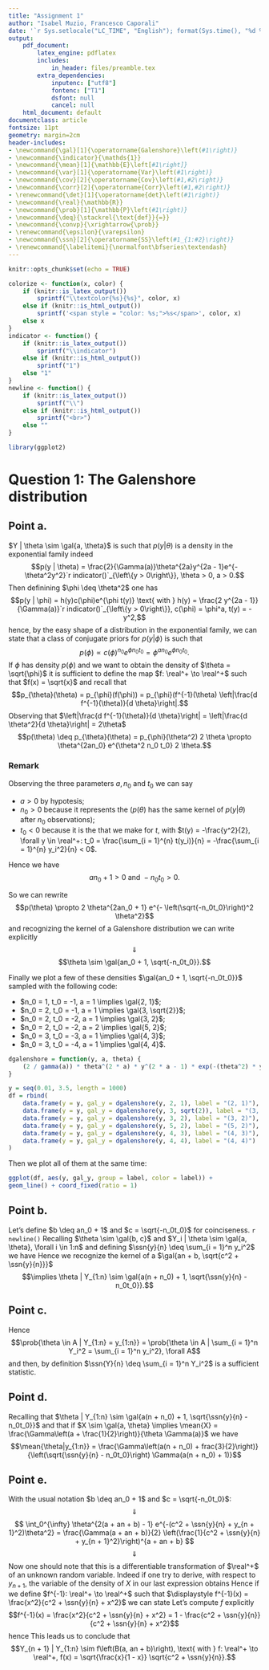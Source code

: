 ```yaml
---
title: "Assignment 1"
author: "Isabel Muzio, Francesco Caporali"
date: '`r Sys.setlocale("LC_TIME", "English"); format(Sys.time(), "%d %B %Y")`'
output:
    pdf_document:
        latex_engine: pdflatex
        includes:
            in_header: files/preamble.tex
        extra_dependencies:
            inputenc: ["utf8"]
            fontenc: ["T1"]
            dsfont: null
            cancel: null
    html_document: default        
documentclass: article
fontsize: 11pt
geometry: margin=2cm
header-includes:
- \newcommand{\gal}[1]{\operatorname{Galenshore}\left(#1\right)}
- \newcommand{\indicator}{\mathds{1}}
- \newcommand{\mean}[1]{\mathbb{E}\left[#1\right]}
- \newcommand{\var}[1]{\operatorname{Var}\left(#1\right)}
- \newcommand{\cov}[2]{\operatorname{Cov}\left(#1,#2\right)}
- \newcommand{\corr}[2]{\operatorname{Corr}\left(#1,#2\right)}
- \renewcommand{\det}[1]{\operatorname{det}\left(#1\right)}
- \newcommand{\real}{\mathbb{R}}
- \newcommand{\prob}[1]{\mathbb{P}\left(#1\right)}
- \newcommand{\deq}{\stackrel{\text{def}}{=}}
- \newcommand{\convp}{\xrightarrow{\prob}}
- \renewcommand{\epsilon}{\varepsilon}
- \newcommand{\ssn}[2]{\operatorname{SS}\left(#1_{1:#2}\right)}
- \renewcommand{\labelitemi}{\normalfont\bfseries\textendash}
---
```

```r

knitr::opts_chunk$set(echo = TRUE)

colorize <- function(x, color) {
    if (knitr::is_latex_output())
        sprintf("\\textcolor{%s}{%s}", color, x)
    else if (knitr::is_html_output())
        sprintf('<span style = "color: %s;">%s</span>', color, x)
    else x
}
indicator <- function() {
    if (knitr::is_latex_output())
        sprintf("\\indicator")
    else if (knitr::is_html_output())
        sprintf("1")
    else "1"
}
newline <- function() {
    if (knitr::is_latex_output())
        sprintf("\\")
    else if (knitr::is_html_output())
        sprintf("<br>")
    else ""
}

library(ggplot2)
```

# Question 1: The Galenshore distribution

## Point a.

$Y | \theta \sim \gal{a, \theta}$ is such that $p(y|\theta)$ is a density in the exponential family indeed
    $$p(y | \theta) = \frac{2}{\Gamma(a)}\theta^{2a}y^{2a - 1}e^{-\theta^2y^2}`r indicator()`_{\left\{y > 0\right\}}, \theta > 0, a > 0.$$
Then definining $\phi \deq \theta^2$ one has
    $$p(y | \phi) = h(y)c(\phi)e^{\phi t(y)} \text{ with } h(y) =  \frac{2 y^{2a - 1}}{\Gamma(a)}`r indicator()`_{\left\{y > 0\right\}}, c(\phi) = \phi^a, t(y) = -y^2,$$
hence, by the easy shape of a distribution in the exponential family, we can state that a class of conjugate priors for $p(y | \phi)$ is such that
    $$p(\phi) \propto c(\phi)^{n_0}e^{\phi n_0t_0} = \phi^{a n_0}e^{\phi n_0t_0}.$$
If $\phi$ has density $p(\phi)$ and we want to obtain the density of $\theta = \sqrt{\phi}$ it is sufficient to define the map $f: \real^+ \to \real^+$ such that $f(x) = \sqrt{x}$ and recall that
    $$p_{\theta}(\theta) = p_{\phi}(f(\phi)) = p_{\phi}(f^{-1}(\theta) \left|\frac{d f^{-1}(\theta)}{d \theta}\right|.$$
Observing that $\left|\frac{d f^{-1}(\theta)}{d \theta}\right| = \left|\frac{d \theta^2}{d \theta}\right| = 2\theta$ 
    $$p(\theta) \deq p_{\theta}(\theta) = p_{\phi}(\theta^2) 2 \theta \propto \theta^{2an_0} e^{\theta^2 n_0 t_0} 2 \theta.$$

### Remark

Observing the three parameters $a, n_0$ and $t_0$ we can say

- $a > 0$ by hypotesis;
- $n_0 > 0$ because it represents the \textit{prior sample size} ($p(\theta)$ has the same kernel of $p(y | \theta)$ after $n_0$ observations);
- $t_0 < 0$ because it is the \textit{prior guess} that we make for $t$, with $t(y) = -\frac{y^2}{2}, \forall y \in \real^+: t_0 = \frac{\sum_{i = 1}^{n} t(y_i)}{n} = -\frac{\sum_{i = 1}^{n} y_i^2}{n} < 0$.

Hence we have
    $$an_0 + 1 > 0 \text{ and } -n_0t_0 > 0.$$

\vspace{0.5cm}

So we can rewrite 
    $$p(\theta) \propto 2 \theta^{2an_0 + 1} e^{- \left(\sqrt{-n_0t_0}\right)^2 \theta^2}$$
and recognizing the kernel of a Galenshore distribution we can write explicitly
\begin{align*}
    p(\theta) & = 2 \theta^{2(an_0 + 1) - 1} e^{- \left(\sqrt{-n_0t_0}\right)^2 \theta^2} \cdot \underbrace{\frac{\left(\sqrt{-n_0t_0}\right)^{2(an_0 + 1)}}{\Gamma(an_0 + 1)}}_{\text{it does not depends on $\theta$}} \underbrace{`r indicator()`_{\theta > 0}}_{\text{by hypotesis}} = \\
    & = \frac{2}{\Gamma(an_0 + 1)} \left(\sqrt{-n_0t_0}\right)^{2(an_0 + 1)} \theta^{2(an_0 + 1) - 1} e^{- \left(\sqrt{-n_0t_0}\right)^2 \theta^2} `r indicator()`_{\theta > 0}
\end{align*}
    $$\Downarrow$$
    $$\theta \sim \gal{an_0 + 1, \sqrt{-n_0t_0}}.$$

Finally we plot a few of these densities $\gal{an_0 + 1, \sqrt{-n_0t_0}}$ sampled with the following code:

- $n_0 = 1, t_0 = -1, a = 1 \implies \gal{2, 1}$;
- $n_0 = 2, t_0 = -1, a = 1 \implies \gal{3, \sqrt{2}}$;
- $n_0 = 2, t_0 = -2, a = 1 \implies \gal{3, 2}$;
- $n_0 = 2, t_0 = -2, a = 2 \implies \gal{5, 2}$;
- $n_0 = 3, t_0 = -3, a = 1 \implies \gal{4, 3}$;
- $n_0 = 3, t_0 = -4, a = 1 \implies \gal{4, 4}$.

\vspace{0.5cm}

\scriptsize
```r

dgalenshore = function(y, a, theta) {
    (2 / gamma(a)) * theta^(2 * a) * y^(2 * a - 1) * exp(-(theta^2) * y^2)
}

y = seq(0.01, 3.5, length = 1000)
df = rbind(
    data.frame(y = y, gal_y = dgalenshore(y, 2, 1), label = "(2, 1)"),
    data.frame(y = y, gal_y = dgalenshore(y, 3, sqrt(2)), label = "(3, sqrt(2))"),
    data.frame(y = y, gal_y = dgalenshore(y, 3, 2), label = "(3, 2)"),
    data.frame(y = y, gal_y = dgalenshore(y, 5, 2), label = "(5, 2)"),
    data.frame(y = y, gal_y = dgalenshore(y, 4, 3), label = "(4, 3)"),
    data.frame(y = y, gal_y = dgalenshore(y, 4, 4), label = "(4, 4)")
)
```
\normalsize

Then we plot all of them at the same time:

\vspace{0.5cm}

\scriptsize
```r
ggplot(df, aes(y, gal_y, group = label, color = label)) +
geom_line() + coord_fixed(ratio = 1)
```
\normalsize

## Point b.

Let's define $b \deq an_0 + 1$ and $c = \sqrt{-n_0t_0}$ for coinciseness. `r newline()`
Recalling $\theta \sim \gal{b, c}$ and $Y_i | \theta \sim \gal{a, \theta}, \forall i \in 1:n$ and defining $\ssn{y}{n} \deq \sum_{i = 1}^n y_i^2$ we have
\begin{align*}
    p(\theta | y_{1:n}) & = p(\theta) p(y_{1:n} | \theta) \propto \\
    & \propto (\theta^{2b - 1} e^{-c^2\theta^2}) (\theta^{2na} e^{-\theta^2\sum_{i = 1}^n y_i^2}) \propto \\
    & \propto \theta^{2(an + b) - 1} e^{-(c^2 + \ssn{y}{n})\theta^2}.
\end{align*}
Hence we recognize the kernel of a $\gal{an + b, \sqrt{c^2 + \ssn{y}{n}}}$
    $$\implies \theta | Y_{1:n} \sim \gal{a(n + n_0) + 1, \sqrt{\ssn{y}{n} - n_0t_0}}.$$


## Point c.

\begin{align*}
    \frac{p(\theta_a | y_{1:n})}{p(\theta_b | y_{1:n})} & = \frac{2 \Gamma(a(n + n_0) + 1)}{\Gamma(a(n + n_0) + 1) 2}  \left(\ssn{y}{n} - n_0t_0\right)^{(a(n + n_0) + 1)(1 - 1)} \left(\frac{\theta_a}{\theta_b}\right)^{2 a(n + n_0) + 1} e^{-\left(\ssn{y}{n} - n_0t_0\right)\left(\theta_a^2 - \theta_b^2\right)} = \\
    & = \left(\frac{\theta_a}{\theta_b}\right)^{2 a(n + n_0) + 1} e^{-\left(\sum_{i = 1}^n y_i^2 - n_0t_0\right)\left(\theta_a^2 - \theta_b^2\right)}.
\end{align*}
Hence 
    $$\prob{\theta \in A | Y_{1:n} = y_{1:n}} = \prob{\theta \in A | \sum_{i = 1}^n Y_i^2 = \sum_{i = 1}^n y_i^2}, \forall A$$
and then, by definition $\ssn{Y}{n} \deq \sum_{i = 1}^n Y_i^2$ is a sufficient statistic.

## Point d.

Recalling that $\theta | Y_{1:n} \sim \gal{a(n + n_0) + 1, \sqrt{\ssn{y}{n} - n_0t_0}}$ and that if $X \sim \gal{a, \theta} \implies \mean{X} = \frac{\Gamma\left(a + \frac{1}{2}\right)}{\theta \Gamma(a)}$ we have
    $$\mean{\theta|y_{1:n}} = \frac{\Gamma\left(a(n + n_0) + frac{3}{2}\right)}{\left(\sqrt{\ssn{y}{n} - n_0t_0}\right) \Gamma(a(n + n_0) + 1)}$$

## Point e.

With the usual notation $b \deq an_0 + 1$ and $c = \sqrt{-n_0t_0}$: 
\begin{align*}
    p(y_{n + 1} | y_{1:n}) & = \int_0^{\infty} p(y_{n + 1} | \theta) p(\theta | y_{1:n}) d\theta = \\
    & = \int_0^{\infty} \frac{2}{\Gamma(a)} \theta^{2a}y_{n + 1}^{2a - 1} e^{-\theta^2y_{n + 1}^2} \cdot \frac{2}{\Gamma(an + b)} \left(c^2 + \ssn{y}{n}\right)^{an + b} \theta^{2(an + b) - 1} e^{-(c^2 + \ssn{y}{n})\theta^2} d\theta =  \\
    & = \frac{4}{\Gamma(a)\Gamma(an + b)} y_{n + 1}^{2a - 1} \left(c^2 + \ssn{y}{n}\right)^{an + b} \int_0^{\infty} \underbrace{\theta^{2(a + an + b) - 1} e^{-(c^2 + \ssn{y}{n} + y_{n + 1}^2)\theta^2}}_{\text{kernel of a } \gal{a + an + b, \sqrt{c^2 + \ssn{y}{n} + y_{n + 1}^2}}} d\theta \\
\end{align*}
$$\Downarrow$$
$$
    \int_0^{\infty} \theta^{2(a + an + b) - 1} e^{-(c^2 + \ssn{y}{n} + y_{n + 1}^2)\theta^2} = \frac{\Gamma(a + an + b)}{2} \left(\frac{1}{c^2 + \ssn{y}{n} + y_{n + 1}^2}\right)^{a + an + b}
$$
$$\Downarrow$$
\begin{align*}
    p(y_{n + 1} | y_{1:n}) & =  \frac{4}{\Gamma(a)\Gamma(an + b)} y_{n + 1}^{2a - 1} \left(c^2 + \ssn{y}{n}\right)^{an + b} \frac{\Gamma(a + an + b)}{2} \left(\frac{1}{c^2 + \ssn{y}{n} + y_{n + 1}^2}\right)^{a + an + b} = \\
    & = \frac{2}{y_{n + 1}} \frac{\Gamma(a + an + b)}{\Gamma(a)\Gamma(an + b)} \left(\frac{y_{n + 1}^2}{c^2 + \ssn{y}{n} + y_{n + 1}^2}\right)^{a} \left(\frac{c^2 + \ssn{y}{n}}{c^2 + \ssn{y}{n} + y_{n + 1}^2}\right)^{an + b} = \\
    & = \frac{2 y_{n + 1} \left(c^2 + \ssn{y}{n}\right)}{\left(c^2 + \ssn{y}{n} + y_{n + 1}^2\right)^2} \cdot \\
    & \quad \cdot \underbrace{\frac{1}{B(a, an + b)} \left(\frac{y_{n + 1}^2}{c^2 + \ssn{y}{n} + y_{n + 1}^2}\right)^{a - 1} \left(1 - \frac{y_{n + 1}^2}{c^2 + \ssn{y}{n} + y_{n + 1}^2}\right)^{(an + b) - 1}}_{\text{density of } X \sim B(a, an + b) \text{ evaluated on } \frac{y_{n + 1}^2}{c^2 + \ssn{y}{n} + y_{n + 1}^2}} = \\
    & = \frac{2 y_{n + 1} \left(c^2 + \ssn{y}{n}\right)}{\left(c^2 + \ssn{y}{n} + y_{n + 1}^2\right)^2} p_X(\frac{y_{n + 1}^2}{c^2 + \ssn{y}{n} + y_{n + 1}^2}).
\end{align*}
Now one should note that this is a differentiable transformation of $\real^+$ of an unknown random variable. Indeed if one try to derive, with respect to $y_{n + 1}$, the variable of the density of $X$ in our last expression obtains
\begin{align*}
    \frac{d}{d y_{n + 1}} \frac{y_{n + 1}^2}{c^2 + \ssn{y}{n} + y_{n + 1}^2} & = \frac{2y_{n + 1}(c^2 + \ssn{y}{n} + y_{n + 1}^2) - y_{n + 1}^2 2 y_{n + 1}}{\left(c^2 + \ssn{y}{n} + y_{n + 1}^2\right)^2} = \\
    & = \underbrace{\frac{2y_{n + 1}(c^2 + \ssn{y}{n})}{\left(c^2 + \ssn{y}{n} + y_{n + 1}^2\right)^2}}_{> 0 \text{ indeed $y_{n + 1} \in \real^+$ and the other terms are squared}}.
\end{align*}
Hence if we define $f^{-1}: \real^+ \to \real^+$ such that $\displaystyle f^{-1}(x) = \frac{x^2}{c^2 + \ssn{y}{n} + x^2}$ we can state
\begin{align*}
    p(y_{n + 1} | y_{1:n}) & = \left|\frac{d}{d y_{n + 1}} f^{-1}(y_{n + 1}) \right| p_X(f^{-1}(y_{n + 1}) = \\
    & = p_{f(X)}(y_{n + 1}).
\end{align*}
Let's compute $f$ explicitly
    $$f^{-1}(x) = \frac{x^2}{c^2 + \ssn{y}{n} + x^2} = 1 - \frac{c^2 + \ssn{y}{n}}{c^2 + \ssn{y}{n} + x^2}$$
hence
\begin{align*}
    x = 1 - \frac{c^2 + \ssn{y}{n}}{c^2 + \ssn{y}{n} + f(x)^2} & \iff 1 - x = \frac{c^2 + \ssn{y}{n}}{c^2 + \ssn{y}{n} + f(x)^2} \iff \\
    & \iff \frac{f(x)^2}{c^2 + \ssn{y}{n}} + 1 = \frac{1}{1 - x} \iff \\
    & \iff f(x) = \sqrt{\frac{x}{1 - x}} \sqrt{c^2 + \ssn{y}{n}}.
\end{align*}
This leads us to conclude that 
   $$Y_{n + 1} | Y_{1:n} \sim f\left(B(a, an + b)\right), \text{ with } f: \real^+ \to \real^+, f(x) = \sqrt{\frac{x}{1 - x}} \sqrt{c^2 + \ssn{y}{n}}.$$